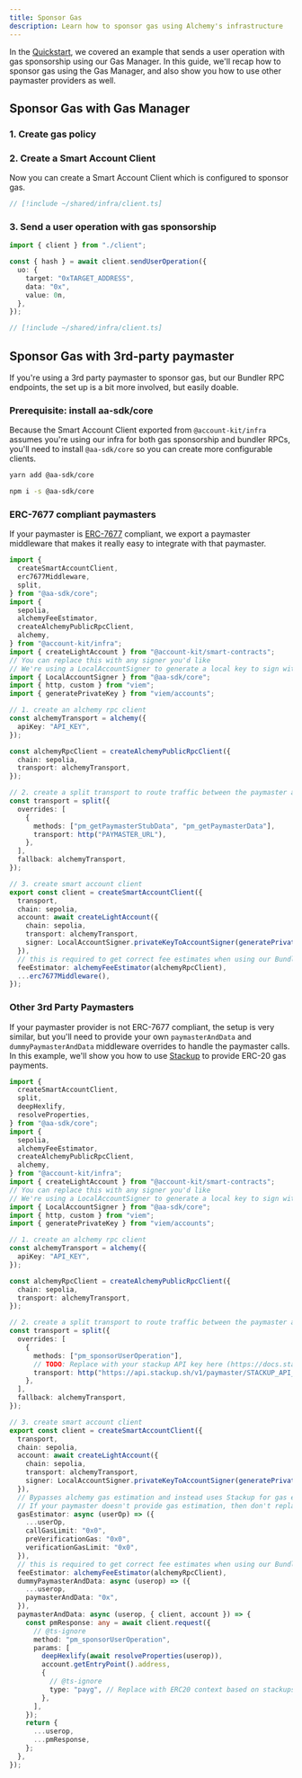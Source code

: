 ```yaml
---
title: Sponsor Gas
description: Learn how to sponsor gas using Alchemy's infrastructure
---
```




In the [Quickstart](/infra/quickstart), we covered an example that sends a user operation with gas sponsorship using our Gas Manager. In this guide, we'll recap how to sponsor gas using the Gas Manager, and also show you
how to use other paymaster providers as well.

## Sponsor Gas with Gas Manager

### 1. Create gas policy

<CreateGasManagerPolicySnippet />

### 2. Create a Smart Account Client

Now you can create a Smart Account Client which is configured to sponsor gas.

```ts twoslash
// [!include ~/shared/infra/client.ts]
```

### 3. Send a user operation with gas sponsorship

<CodeBlocks>

```ts twoslash [example.ts]
import { client } from "./client";

const { hash } = await client.sendUserOperation({
  uo: {
    target: "0xTARGET_ADDRESS",
    data: "0x",
    value: 0n,
  },
});
```

```ts twoslash [client.ts] filename="client.ts"
// [!include ~/shared/infra/client.ts]
```

</CodeBlocks>

## Sponsor Gas with 3rd-party paymaster

If you're using a 3rd party paymaster to sponsor gas, but our Bundler RPC endpoints, the set up is a bit more involved, but easily doable.

### Prerequisite: install aa-sdk/core

Because the Smart Account Client exported from `@account-kit/infra` assumes you're using our infra for both gas sponsorship and bundler RPCs, you'll need to install `@aa-sdk/core`
so you can create more configurable clients.

<CodeBlocks>

```bash yarn
yarn add @aa-sdk/core
```

```bash npm
npm i -s @aa-sdk/core
```

</CodeBlocks>

### ERC-7677 compliant paymasters

If your paymaster is [ERC-7677](https://eips.ethereum.org/EIPS/eip-7677) compliant, we export a paymaster middleware that makes it really easy to integrate with that paymaster.

```ts twoslash
import {
  createSmartAccountClient,
  erc7677Middleware,
  split,
} from "@aa-sdk/core";
import {
  sepolia,
  alchemyFeeEstimator,
  createAlchemyPublicRpcClient,
  alchemy,
} from "@account-kit/infra";
import { createLightAccount } from "@account-kit/smart-contracts";
// You can replace this with any signer you'd like
// We're using a LocalAccountSigner to generate a local key to sign with
import { LocalAccountSigner } from "@aa-sdk/core";
import { http, custom } from "viem";
import { generatePrivateKey } from "viem/accounts";

// 1. create an alchemy rpc client
const alchemyTransport = alchemy({
  apiKey: "API_KEY",
});

const alchemyRpcClient = createAlchemyPublicRpcClient({
  chain: sepolia,
  transport: alchemyTransport,
});

// 2. create a split transport to route traffic between the paymaster and the bundler
const transport = split({
  overrides: [
    {
      methods: ["pm_getPaymasterStubData", "pm_getPaymasterData"],
      transport: http("PAYMASTER_URL"),
    },
  ],
  fallback: alchemyTransport,
});

// 3. create smart account client
export const client = createSmartAccountClient({
  transport,
  chain: sepolia,
  account: await createLightAccount({
    chain: sepolia,
    transport: alchemyTransport,
    signer: LocalAccountSigner.privateKeyToAccountSigner(generatePrivateKey()),
  }),
  // this is required to get correct fee estimates when using our Bundler RPC
  feeEstimator: alchemyFeeEstimator(alchemyRpcClient),
  ...erc7677Middleware(),
});
```

### Other 3rd Party Paymasters

If your paymaster provider is not ERC-7677 compliant, the setup is very similar, but you'll need to provide your own `paymasterAndData` and `dummyPaymasterAndData` middleware overrides
to handle the paymaster calls. In this example, we'll show you how to use [Stackup](https://docs.stackup.sh/docs/paymaster-api) to provide ERC-20 gas payments.

```ts twoslash
import {
  createSmartAccountClient,
  split,
  deepHexlify,
  resolveProperties,
} from "@aa-sdk/core";
import {
  sepolia,
  alchemyFeeEstimator,
  createAlchemyPublicRpcClient,
  alchemy,
} from "@account-kit/infra";
import { createLightAccount } from "@account-kit/smart-contracts";
// You can replace this with any signer you'd like
// We're using a LocalAccountSigner to generate a local key to sign with
import { LocalAccountSigner } from "@aa-sdk/core";
import { http, custom } from "viem";
import { generatePrivateKey } from "viem/accounts";

// 1. create an alchemy rpc client
const alchemyTransport = alchemy({
  apiKey: "API_KEY",
});

const alchemyRpcClient = createAlchemyPublicRpcClient({
  chain: sepolia,
  transport: alchemyTransport,
});

// 2. create a split transport to route traffic between the paymaster and the bundler
const transport = split({
  overrides: [
    {
      methods: ["pm_sponsorUserOperation"],
      // TODO: Replace with your stackup API key here (https://docs.stackup.sh/docs/paymaster-api)
      transport: http("https://api.stackup.sh/v1/paymaster/STACKUP_API_KEY"),
    },
  ],
  fallback: alchemyTransport,
});

// 3. create smart account client
export const client = createSmartAccountClient({
  transport,
  chain: sepolia,
  account: await createLightAccount({
    chain: sepolia,
    transport: alchemyTransport,
    signer: LocalAccountSigner.privateKeyToAccountSigner(generatePrivateKey()),
  }),
  // Bypasses alchemy gas estimation and instead uses Stackup for gas estimation
  // If your paymaster doesn't provide gas estimation, then don't replace the gasEstimator
  gasEstimator: async (userOp) => ({
    ...userOp,
    callGasLimit: "0x0",
    preVerificationGas: "0x0",
    verificationGasLimit: "0x0",
  }),
  // this is required to get correct fee estimates when using our Bundler RPC
  feeEstimator: alchemyFeeEstimator(alchemyRpcClient),
  dummyPaymasterAndData: async (userop) => ({
    ...userop,
    paymasterAndData: "0x",
  }),
  paymasterAndData: async (userop, { client, account }) => {
    const pmResponse: any = await client.request({
      // @ts-ignore
      method: "pm_sponsorUserOperation",
      params: [
        deepHexlify(await resolveProperties(userop)),
        account.getEntryPoint().address,
        {
          // @ts-ignore
          type: "payg", // Replace with ERC20 context based on stackups documentation
        },
      ],
    });
    return {
      ...userop,
      ...pmResponse,
    };
  },
});
```
